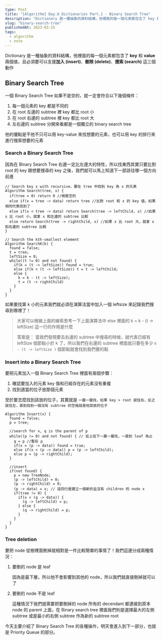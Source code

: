 ```yaml
---
type: Post
title: "[Algorithm] Day.6 Dictionaries Part.1 - Binary Search Tree"
description: "Dictionary 是一種抽象的資料結構，他裡面的每一個元素都包含了 key 和 value 兩個值，且必須要可以支援 加入、刪除、搜索 這三個動作"
slug: "binary-search-tree"
publishedAt: 2023-03-15
tags:
  - algorithm
  - note
---
```


Dictionary 是一種抽象的資料結構，他裡面的每一個元素都包含了 **key** 和 **value** 兩個值，且必須要可以支援**加入 (insert)**、**刪除 (delete)**、**搜索 (search)** 這三個動作

## Binary Search Tree

一個 Binary Search Tree 如果不是空的，就一定會符合以下幾個條件：

1. 每一個元素的 key 都是不同的
2. 在 root 左邊的 subtree 裡 key 都比 root 小
3. 在 root 右邊的 subtree 裡 key 都比 root 大
4. 左右邊的 subtree 分開來看都是一個獨立的 binary search tree

他的優點是不他不只可以用 key-value 來找想要的元素，也可以用 key 的排行來進行搜索想要的元素

### Search a Binary Search Tree

因為在 Binary Search Tree 右邊一定比左邊大的特性，所以找東西其實只要比對 root 的 key 跟想要搜尋的 key 之後，我們就可以馬上知道下一部該往哪一個方向前進

```
// Search key x with recursive，要在 tree 中找到 key 為 x 的元素
Algorithm Search(tree, x) {
  if(tree = 0) return 0 //樹是空的
  else if(x = tree -> data) return tree //比對 root 和 x 的 key 值，如果相同代表找到了
  else if(x < tree -> data) return Search(tree -> leftChild, x) //如果 x 比 root 小，就拿 x 和左邊的 subtree 比較
  else return Search(tree -> rightChild, x) //如果 x 比 root 大，就拿 x 和右邊的 subtree 比較
}
```

```
// Search the kth-smallest element
Algorithm SearchK(k) {
  found = false;
  t = tree;
  leftSize = 0;
  while((t != 0) and not found) {
    if(k = (t -> leftSize)) found = true;
    else if(k < (t -> leftSize)) t = t -> leftChild;
    else {
      k = k - (t -> leftSize);
      t = (t -> rightChild)
    }
  }
}
```

如果要找第 k 小的元素我們就必須在演算法當中加入一個 leftsize 來記錄我們搜尋到哪裡了！

> 大家可以根據上面的線索思考一下上面演算法中 else 裡面的 k = k - (t -> leftSize) 這一行的作用是什麼
>
> 答案是：
> 當我們發現要去右邊的 subtree 中搜尋的時候，就代表已經有 leftSize 個節點小於 k 了，所以我們在右邊的 subtree 裡面就只要在多少 `k - (t -> leftSize )` 個節點就會找到我們要的點

### Insert into a Binary Search Tree

要把元素加入一個 Binary Search Tree 裡面有兩個步驟：

1. 確認要加入的元素 key 值和已經存在的元素沒有重複
2. 找到適當的位子放那個元素

至於要怎麼找到該放的位子，其實就是 `一層一層找，如果 key > root 就往右，反之就往左，直到找到一個沒有 subtree 的空格就是他該放的位子`

```
Algorithm Insert(x) {
  found = false;
  p = tree;

  //search for x, q is the parent of p
  while((p != 0) and not found) { // 從上往下一層一層找，一直到 leaf 為止
    q = p //暫存 p
    if(x = (p -> data)) found = true;
    else if(x < (p -> data)) p = (p -> leftChild);
    else p = (p -> rightChild);
  }

  //insert
  if(not found) {
    p = new TreeNode;
    (p -> leftChild) = 0;
    (p -> rightChild) = 0;
    (p -> data) = x; // 這四行是建立一個新的且沒有 children 的 node x
    if(tree != 0) {
      if(x < (q -> data)) {
        (q -> leftChild) = p;
      } else {
        (q -> rightChild) = p;
      }
    }
  }
}
```

### Tree deletion

要把 node 從樹裡面刪掉就相對是一件比較簡單的事情了！我們這邊分成兩種情況：

1. 要刪的 node 是 leaf

   因為是最下層，所以他不會影響到其他的 node，所以我們就直接刪掉就可以了

2. 要刪的 node 不是 leaf

   這種情況下我們就需要把要刪掉的 node 所有的 decendant 都連接到原本 node 的 parent 上面，在 Binary search tree 裡面我們則是選擇最大的左側 subtree 或是最小的右側 subtree 作為新的 subtree root

今天主要介紹了 Binary Search Tree 的各種操作，明天會進入到下一部分，也就是 Priority Queue 的部分。
